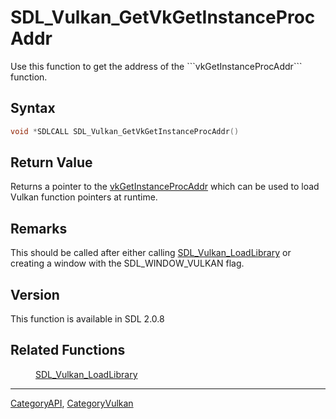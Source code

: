 
= SDL_Vulkan_GetVkGetInstanceProcAddr =
Use this function to get the address of the ```vkGetInstanceProcAddr``` function.



== Syntax ==
<syntaxhighlight lang='c++'>
void *SDLCALL SDL_Vulkan_GetVkGetInstanceProcAddr()
</syntaxhighlight>

== Return Value ==
Returns a pointer to the [https://www.khronos.org/registry/vulkan/specs/1.1-extensions/man/html/vkGetInstanceProcAddr.html vkGetInstanceProcAddr] which can be used to load Vulkan function pointers at runtime.


== Remarks ==
This should be called after either calling [[SDL_Vulkan_LoadLibrary]] or creating a window with the SDL_WINDOW_VULKAN flag.

== Version ==
This function is available in SDL 2.0.8

== Related Functions ==
:[[SDL_Vulkan_LoadLibrary]]

----
[[CategoryAPI]], [[CategoryVulkan]]
